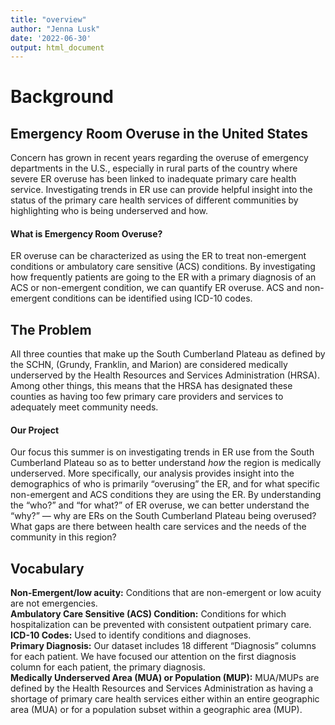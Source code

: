 ```yaml
---
title: "overview"
author: "Jenna Lusk"
date: '2022-06-30'
output: html_document
---
```

# Background
## **Emergency Room Overuse in the United States**
Concern has grown in recent years regarding the overuse of emergency departments in the U.S., especially in rural parts of the country where severe ER overuse has been linked to inadequate primary care health service. Investigating trends in ER use can provide helpful insight into the status of the primary care health services of different communities by highlighting who is being underserved and how.

#### **What is Emergency Room Overuse?**

ER overuse can be characterized as using the ER to treat non-emergent conditions or ambulatory care sensitive (ACS) conditions. By investigating how frequently patients are going to the ER with a primary diagnosis of an ACS or non-emergent condition, we can quantify ER overuse. ACS and non-emergent conditions can be identified using ICD-10 codes. 

## **The Problem**
All three counties that make up the South Cumberland Plateau as defined by the SCHN, (Grundy, Franklin, and Marion) are considered medically underserved by the Health Resources and Services Administration (HRSA). Among other things, this means that the HRSA has designated these counties as having too few primary care providers and services to adequately meet community needs. 

#### **Our Project**

Our focus this summer is on investigating trends in ER use from the South Cumberland Plateau so as to better understand *how* the region is medically underserved. More specifically, our analysis provides insight into the demographics of who is primarily “overusing” the ER, and for what specific non-emergent and ACS conditions they are using the ER. By understanding the “who?” and “for what?” of ER overuse, we can better understand the “why?” — why are ERs on the South Cumberland Plateau being overused? What gaps are there between health care services and the needs of the community in this region?

## **Vocabulary**
**Non-Emergent/low acuity:** Conditions that are non-emergent or low acuity are not emergencies.  
**Ambulatory Care Sensitive (ACS) Condition:**  Conditions for which hospitalization can be prevented with consistent outpatient primary care.  
**ICD-10 Codes:** Used to identify conditions and diagnoses.  
**Primary Diagnosis:** Our dataset includes 18 different “Diagnosis” columns for each patient. We have focused our attention on the first diagnosis column for each patient, the primary diagnosis.  
**Medically Underserved Area (MUA) or Population (MUP):**  MUA/MUPs are defined by the Health Resources and Services Administration as having a shortage of primary care health services either within an entire geographic area (MUA) or for a population subset within a geographic area (MUP).  







